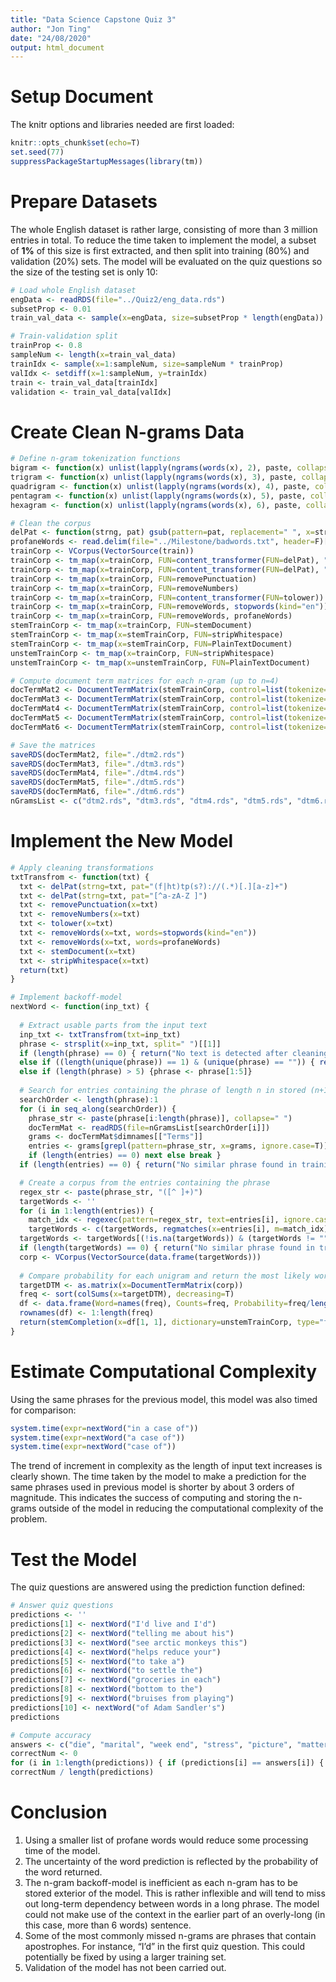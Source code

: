 ```yaml
---
title: "Data Science Capstone Quiz 3"
author: "Jon Ting"
date: "24/08/2020"
output: html_document
---
```


# Setup Document
The knitr options and libraries needed are first loaded:
```r
knitr::opts_chunk$set(echo=T)
set.seed(77)
suppressPackageStartupMessages(library(tm))
```

# Prepare Datasets
The whole English dataset is rather large, consisting of more than 3 million entries in total. To reduce the time taken to implement the model, a subset of **1%** of this size is first extracted, and then split into training (80%) and validation (20%) sets. The model will be evaluated on the quiz questions so the size of the testing set is only 10:
```r
# Load whole English dataset
engData <- readRDS(file="../Quiz2/eng_data.rds")
subsetProp <- 0.01
train_val_data <- sample(x=engData, size=subsetProp * length(engData))

# Train-validation split
trainProp <- 0.8
sampleNum <- length(x=train_val_data)
trainIdx <- sample(x=1:sampleNum, size=sampleNum * trainProp)
valIdx <- setdiff(x=1:sampleNum, y=trainIdx)
train <- train_val_data[trainIdx]
validation <- train_val_data[valIdx]
```

# Create Clean N-grams Data
```r
# Define n-gram tokenization functions
bigram <- function(x) unlist(lapply(ngrams(words(x), 2), paste, collapse=" "), use.names=F)
trigram <- function(x) unlist(lapply(ngrams(words(x), 3), paste, collapse=" "), use.names=F)
quadrigram <- function(x) unlist(lapply(ngrams(words(x), 4), paste, collapse=" "), use.names=F)
pentagram <- function(x) unlist(lapply(ngrams(words(x), 5), paste, collapse=" "), use.names=F)
hexagram <- function(x) unlist(lapply(ngrams(words(x), 6), paste, collapse=" "), use.names=F)

# Clean the corpus
delPat <- function(strng, pat) gsub(pattern=pat, replacement=" ", x=strng)
profaneWords <- read.delim(file="../Milestone/badwords.txt", header=F)[, 1]
trainCorp <- VCorpus(VectorSource(train))
trainCorp <- tm_map(x=trainCorp, FUN=content_transformer(FUN=delPat), "(f|ht)tp(s?)://(.*)[.][a-z]+")
trainCorp <- tm_map(x=trainCorp, FUN=content_transformer(FUN=delPat), "[^a-zA-Z ]") 
trainCorp <- tm_map(x=trainCorp, FUN=removePunctuation)
trainCorp <- tm_map(x=trainCorp, FUN=removeNumbers)
trainCorp <- tm_map(x=trainCorp, FUN=content_transformer(FUN=tolower))
trainCorp <- tm_map(x=trainCorp, FUN=removeWords, stopwords(kind="en"))
trainCorp <- tm_map(x=trainCorp, FUN=removeWords, profaneWords)
stemTrainCorp <- tm_map(x=trainCorp, FUN=stemDocument)
stemTrainCorp <- tm_map(x=stemTrainCorp, FUN=stripWhitespace)
stemTrainCorp <- tm_map(x=stemTrainCorp, FUN=PlainTextDocument)
unstemTrainCorp <- tm_map(x=trainCorp, FUN=stripWhitespace)
unstemTrainCorp <- tm_map(x=unstemTrainCorp, FUN=PlainTextDocument)

# Compute document term matrices for each n-gram (up to n=4)
docTermMat2 <- DocumentTermMatrix(stemTrainCorp, control=list(tokenize=bigram))
docTermMat3 <- DocumentTermMatrix(stemTrainCorp, control=list(tokenize=trigram))
docTermMat4 <- DocumentTermMatrix(stemTrainCorp, control=list(tokenize=quadrigram))
docTermMat5 <- DocumentTermMatrix(stemTrainCorp, control=list(tokenize=pentagram))
docTermMat6 <- DocumentTermMatrix(stemTrainCorp, control=list(tokenize=hexagram))

# Save the matrices
saveRDS(docTermMat2, file="./dtm2.rds")
saveRDS(docTermMat3, file="./dtm3.rds")
saveRDS(docTermMat4, file="./dtm4.rds")
saveRDS(docTermMat5, file="./dtm5.rds")
saveRDS(docTermMat6, file="./dtm6.rds")
nGramsList <- c("dtm2.rds", "dtm3.rds", "dtm4.rds", "dtm5.rds", "dtm6.rds")
```

# Implement the New Model
```r

# Apply cleaning transformations
txtTransfrom <- function(txt) {
  txt <- delPat(strng=txt, pat="(f|ht)tp(s?)://(.*)[.][a-z]+")
  txt <- delPat(strng=txt, pat="[^a-zA-Z ]") 
  txt <- removePunctuation(x=txt)
  txt <- removeNumbers(x=txt)
  txt <- tolower(x=txt)
  txt <- removeWords(x=txt, words=stopwords(kind="en"))
  txt <- removeWords(x=txt, words=profaneWords)
  txt <- stemDocument(x=txt)
  txt <- stripWhitespace(x=txt)
  return(txt)
}

# Implement backoff-model
nextWord <- function(inp_txt) { 
  
  # Extract usable parts from the input text
  inp_txt <- txtTransfrom(txt=inp_txt)
  phrase <- strsplit(x=inp_txt, split=" ")[[1]]
  if (length(phrase) == 0) { return("No text is detected after cleaning!") }
  else if ((length(unique(phrase)) == 1) & (unique(phrase) == "")) { return("Only spaces left after cleaning!") }
  else if (length(phrase) > 5) {phrase <- phrase[1:5]}
  
  # Search for entries containing the phrase of length n in stored (n+1)-grams
  searchOrder <- length(phrase):1
  for (i in seq_along(searchOrder)) {
    phrase_str <- paste(phrase[i:length(phrase)], collapse=" ")
    docTermMat <- readRDS(file=nGramsList[searchOrder[i]])
    grams <- docTermMat$dimnames[["Terms"]]
    entries <- grams[grepl(pattern=phrase_str, x=grams, ignore.case=T)]
    if (length(entries) == 0) next else break }
  if (length(entries) == 0) { return("No similar phrase found in training data, sorry!") }

  # Create a corpus from the entries containing the phrase
  regex_str <- paste(phrase_str, "([^ ]+)")
  targetWords <- ''
  for (i in 1:length(entries)) { 
    match_idx <- regexec(pattern=regex_str, text=entries[i], ignore.case=T)
    targetWords <- c(targetWords, regmatches(x=entries[i], m=match_idx)[[1]][2]) }
  targetWords <- targetWords[(!is.na(targetWords)) & (targetWords != "")]
  if (length(targetWords) == 0) { return("No similar phrase found in training data, sorry!") }
  corp <- VCorpus(VectorSource(data.frame(targetWords)))
  
  # Compare probability for each unigram and return the most likely word
  targetDTM <- as.matrix(x=DocumentTermMatrix(corp))
  freq <- sort(colSums(x=targetDTM), decreasing=T)
  df <- data.frame(Word=names(freq), Counts=freq, Probability=freq/length(freq))
  rownames(df) <- 1:length(freq)
  return(stemCompletion(x=df[1, 1], dictionary=unstemTrainCorp, type="first")[[1]])
}
```

# Estimate Computational Complexity
Using the same phrases for the previous model, this model was also timed for comparison:
```r
system.time(expr=nextWord("in a case of"))
system.time(expr=nextWord("a case of"))
system.time(expr=nextWord("case of"))
```

The trend of increment in complexity as the length of input text increases is clearly shown. The time taken by the model to make a prediction for the same phrases used in previous model is shorter by about 3 orders of magnitude. This indicates the success of computing and storing the n-grams outside of the model in reducing the computational complexity of the problem.

# Test the Model
The quiz questions are answered using the prediction function defined:
```r
# Answer quiz questions
predictions <- ''
predictions[1] <- nextWord("I'd live and I'd")
predictions[2] <- nextWord("telling me about his")
predictions[3] <- nextWord("see arctic monkeys this")
predictions[4] <- nextWord("helps reduce your")
predictions[5] <- nextWord("to take a")
predictions[6] <- nextWord("to settle the")
predictions[7] <- nextWord("groceries in each")
predictions[8] <- nextWord("bottom to the")
predictions[9] <- nextWord("bruises from playing")
predictions[10] <- nextWord("of Adam Sandler's")
predictions

# Compute accuracy
answers <- c("die", "marital", "week end", "stress", "picture", "matter", "hand", "top", "outside", "movies")
correctNum <- 0
for (i in 1:length(predictions)) { if (predictions[i] == answers[i]) { correctNum <- correctNum + 1} }
correctNum / length(predictions)
```

# Conclusion  
1. Using a smaller list of profane words would reduce some processing time of the model.  
2. The uncertainty of the word prediction is reflected by the probability of the word returned.  
3. The n-gram backoff-model is inefficient as each n-gram has to be stored exterior of the model. This is rather inflexible and will tend to miss out long-term dependency between words in a long phrase. The model could not make use of the context in the earlier part of an overly-long (in this case, more than 6 words) sentence.   
4. Some of the most commonly missed n-grams are phrases that contain apostrophes. For instance, "I'd" in the first quiz question. This could potentially be fixed by using a larger training set.
5. Validation of the model has not been carried out.
